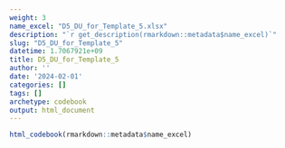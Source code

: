 ```yaml
---
weight: 3
name_excel: "D5_DU_for_Template_5.xlsx"
description: "`r get_description(rmarkdown::metadata$name_excel)`"
slug: "D5_DU_for_Template_5"
datetime: 1.7067921e+09
title: D5_DU_for_Template_5
author: ''
date: '2024-02-01'
categories: []
tags: []
archetype: codebook
output: html_document
---
```


```r
html_codebook(rmarkdown::metadata$name_excel)
```
